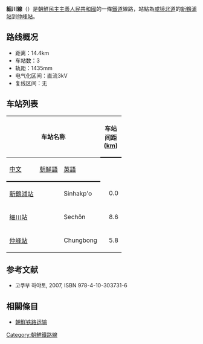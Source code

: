 '''細川線'''（{{kor|名=北|諺=세천선|漢=細川線|羅=Sech'ŏn sŏn|f=y}}）是[[朝鮮民主主義人民共和國|朝鮮民主主義人民共和國]]的一條[[鐵道|鐵道]]線路，站點為[[咸镜北道|咸镜北道]]的[[新鶴浦站|新鶴浦站]]到[[仲峰站|仲峰站]]。

==路线概况==
*距离：14.4km
*车站数：3
*轨距：1435mm
*电气化区间：直流3kV
*复线区间：无

==车站列表==
{| class="wikitable"
|-
!colspan=3|车站名称
!style="width: 2.5em; border-bottom:solid 3px;" rowspan=2|车站间距 ([[km|km]])
!style="width: 2.5em; border-bottom:solid 3px;" rowspan=2|累計距離 (km)
!style="border-bottom:solid 3px;" rowspan=2|連接路線
|-
!style="border-bottom:solid 3px;"|[[中文|中文]]
!style="border-bottom:solid 3px;"|[[朝鮮語|朝鮮語]]
!style="border-bottom:solid 3px;"|[[英語|英語]]
|-
|[[新鶴浦站|新鶴浦站]]
|{{Lang|ko|신학포역}}
|Sinhakp'o
|style="text-align: right;"|0.0
|style="text-align: right;"|0.0
|[[咸北線|咸北線]]
|-
|[[細川站_(咸鏡北道)|細川站]]
|{{Lang|ko|세천역}}
|Sechŏn
|style="text-align: right;"|8.6
|style="text-align: right;"|8.6
| 
|-
|[[仲峰站|仲峰站]]
|{{Lang|ko|중봉역}}
|Chungbong
|style="text-align: right;"|5.8
|style="text-align: right;"|14.4
| 
|}

==参考文献==
* 고쿠부 하야토{{lang|ja|(国分隼人), 《将軍様の鉄道 北朝鮮鉄道事情》, 新潮社}}, 2007, ISBN 978-4-10-303731-6

==相關條目==
* [[朝鮮铁路运输|朝鮮铁路运输]]

{{朝鮮鐵路線}}
{{細川線}}

[[Category:朝鮮鐵路線|Category:朝鮮鐵路線]]